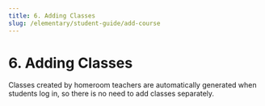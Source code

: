 ```yaml
---
title: 6. Adding Classes
slug: /elementary/student-guide/add-course
---
```


# 6. Adding Classes

Classes created by homeroom teachers are automatically generated when students log in, so there is no need to add classes separately.
